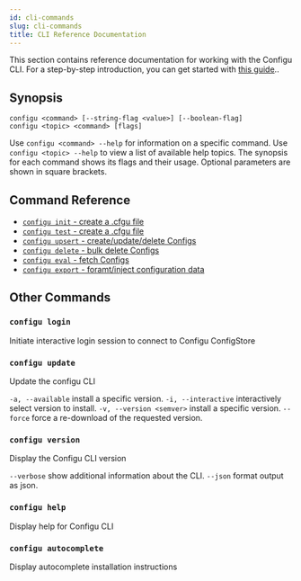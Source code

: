 ```yaml
---
id: cli-commands
slug: cli-commands
title: CLI Reference Documentation
---
```


This section contains reference documentation for working with the Configu CLI. For a step-by-step introduction, you can get started with [this guide](/get-started)..

## Synopsis

```shell
configu <command> [--string-flag <value>] [--boolean-flag]
configu <topic> <command> [flags]
```

Use `configu <command> --help` for information on a specific command. Use `configu <topic> --help` to view a list of available help topics. The synopsis for each command shows its flags and their usage. Optional parameters are shown in square brackets.

## Command Reference

- [`configu init` - create a .cfgu file](/cli-init)
- [`configu test` - create a .cfgu file](/cli-test)
- [`configu upsert` - create/update/delete Configs](/cli-upsert)
- [`configu delete` - bulk delete Configs](/cli-delete)
- [`configu eval` - fetch Configs](/cli-eval)
- [`configu export` - foramt/inject configuration data](/cli-export)

## Other Commands

### `configu login`

Initiate interactive login session to connect to Configu ConfigStore

### `configu update`

Update the configu CLI

`-a, --available` install a specific version.
`-i, --interactive` interactively select version to install.
`-v, --version <semver>` install a specific version.
`--force` force a re-download of the requested version.

### `configu version`

Display the Configu CLI version

`--verbose` show additional information about the CLI.
`--json` format output as json.

### `configu help`

Display help for Configu CLI

### `configu autocomplete`

Display autocomplete installation instructions

